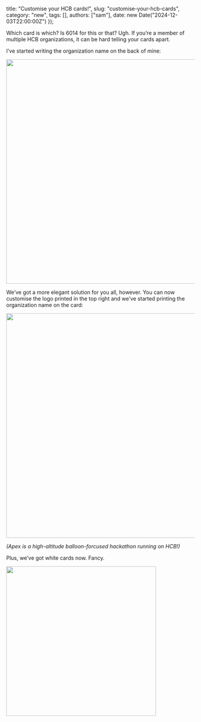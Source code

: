   title: "Customise your HCB cards!",
  slug: "customise-your-hcb-cards",
  category: "new",
  tags: [],
  authors: ["sam"],
  date: new Date("2024-12-03T22:00:00Z")
});

Which card is which? Is 6014 for this or that? Ugh. If you’re a member of multiple HCB organizations, it can be hard telling your cards apart. 

I’ve started writing the organization name on the back of mine:

<img src="https://cloud-9xiwu44yv-hack-club-bot.vercel.app/0img_8983.jpg" width="600px" />

We’ve got a more elegant solution for you all, however. You can now customise the logo printed in the top right and we’ve started printing the organization name on the card:

<img src="https://cloud-1n2n3j10h-hack-club-bot.vercel.app/0screenshot_2024-11-30_at_10.12.10___pm_1.png" width="600px" />

_(Apex is a high-altitude balloon-forcused hackathon running on HCB!)_

Plus, we’ve got white cards now. Fancy.

<img src="https://cloud-1n2n3j10h-hack-club-bot.vercel.app/1theyre-the-same-picture-meme-maker-regular-6a636cc4_copy.jpg" width="400px" />

